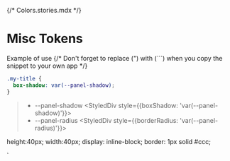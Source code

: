 {/* Colors.stories.mdx */}


<Meta title="Tokens/Misc" />

# Misc Tokens

Example of use
{/* Don't forget to replace (") with (```) when you copy the snippet to your own app */}

```css
.my-title {
  box-shadow: var(--panel-shadow);
}
```

> - --panel-shadow <StyledDiv style={{boxShadow: 'var(--panel-shadow)'}}></StyledDiv>
> - --panel-radius <StyledDiv style={{borderRadius: 'var(--panel-radius)'}}></StyledDiv>

height:40px;
width:40px;
display: inline-block;
border: 1px solid #ccc;

`
